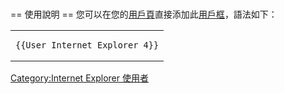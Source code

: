 {{Userbox
  |border-c = #000000
  |border-s = 1
  |id-c        = #FFFFFF
  |id-fc       = #000000
  |info-c     = #FFFFFF
  |info-s     = 9
  |info-fc    = #000000
  |id           = <!-- 合理使用文件：Internet_Explorer_5_logo.png -->[[File:Internet Explorer 10 start icon.svg|45px]]
  |info        = 該用戶曾經使用[[Internet Explorer 4]]對[[中文維基百科]]作出[[:Category:Internet Explorer 使用者|貢獻]]。
  |usercategory=Internet Explorer 使用者
}}<noinclude>
<div style="clear: both;"></div>
<br>
== 使用說明 ==
您可以在您的[[維基百科:用戶頁|用戶頁]]直接添加此[[維基百科:用戶框|用戶框]]，語法如下：
{| style="background: transparent; float: left;"
|<pre>{{User Internet Explorer 4}}</pre>
|}
[[Category:Internet Explorer 使用者]]
</noinclude>